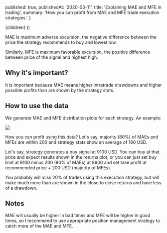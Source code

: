 

  published: true,
  publishedAt: '2020-03-11',
  title: 'Explaining MAE and MFE in trading',
  summary: 'How you can profit from MAE and MFE trade execution strategies.'
}

  <BlogPost path={router.pathname} meta={meta}>
    {children}
  </BlogPost>
))

MAE is maximum adverse excursion, the negative difference between the price the strategy recommends to buy and lowest low.

Similarly, MFE is maximum favorable excursion, the positive difference between price of the signal and highest high.

## Why it's important?

It is important because MAE means higher intratrade drawdowns and higher possible profits than are  shown by the strategy stats.

## How to use the data

We generate MAE and MFE distribution plots for each strategy. An example:

![](https://blue-images.talaikis.com/mae-one.png)

How you can profit using this data? Let's say, majority (80%) of MAEs and MFEs are within 200 and strategy stats show an average of 180 USD.

Let's say, strategy generates a buy signal at 9100 USD. You can buy at that price and expect results shown in the returns plot, or you can just set buy limit at 9100 minus 200 (80% of MAEs) at 8900 and set take profit at recommended price + 200 USD (majority of MFEs).

You probably will miss 20% of trades using this execution strategy, but will make much more than are shown in the close to close returns and have less of a drawdown.

## Notes

MAE will usually be higher in bad times and MFE will be higher in good times, so I recommend to use appropriate position management strategy to catch more of the MAE and MFE.
